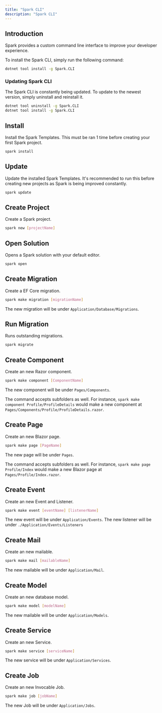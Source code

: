 ```yaml
---
title: "Spark CLI"
description: "Spark CLI"
---
```


## Introduction
Spark provides a custom command line interface to improve your developer experience.

To install the Spark CLI, simply run the following command:
```bash
dotnet tool install -g Spark.CLI
```

### Updating Spark CLI
The Spark CLI is constantly being updated. To update to the newest version, simply uninstall and reinstall it.
```bash
dotnet tool uninstall -g Spark.CLI
dotnet tool install -g Spark.CLI
```

## Install
Install the Spark Templates. This must be ran 1 time before creating your first Spark project.
```bash
spark install
```

## Update
Update the installed Spark Templates. It's recommended to run this before creating new projects as Spark is being improved constantly.
```bash
spark update
```

## Create Project
Create a Spark project.
```bash
spark new [projectName]
```

## Open Solution
Opens a Spark solution with your default editor.
```bash
spark open
```

## Create Migration
Create a EF Core migration.
```bash
spark make migration [migrationName]
```
The new migration will be under `Application/Database/Migrations`.

## Run Migration
Runs outstanding migrations.
```bash
spark migrate
```

## Create Component
Create an new Razor component.
```bash
spark make component [ComponentName]
```
The new component will be under `Pages/Components`. 

The command accepts subfolders as well. For instance, `spark make component Profile/ProfileDetails` would make a new component at `Pages/Components/Profile/ProfileDetails.razor`.

## Create Page
Create an new Blazor page.
```bash
spark make page [PageName]
```
The new page will be under `Pages`. 

The command accepts subfolders as well. For instance, `spark make page Profile/Index` would make a new Blazor page at `Pages/Profile/Index.razor`.

## Create Event
Create an new Event and Listener.
```bash
spark make event [eventName] [listenerName]
```
The new event will be under `Application/Events`. The new listener will be under `./Application/Events/Listeners`

## Create Mail
Create an new mailable.
```bash
spark make mail [mailableName]
```
The new mailable will be under `Application/Mail`.

## Create Model
Create an new database model.
```bash
spark make model [modelName]
```
The new mailable will be under `Application/Models`.

## Create Service
Create an new Service.
```bash
spark make service [serviceName]
```
The new service will be under `Application/Services`.

## Create Job
Create an new Invocable Job.
```bash
spark make job [jobName]
```
The new Job will be under `Application/Jobs`.